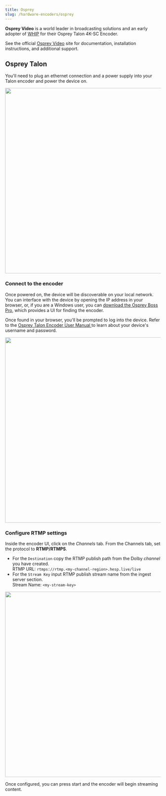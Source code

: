 ```yaml
---
title: Osprey
slug: /hardware-encoders/osprey
---
```


**Osprey Video** is a world leader in broadcasting solutions and an early adopter of [WHIP](pathname:///millicast/broadcast/webrtc-and-whip) for their Osprey Talon 4K-SC Encoder.

See the official [Osprey Video](https://www.ospreyvideo.com/) site for documentation, installation instructions, and additional support.

## Osprey Talon

You'll need to plug an ethernet connection and a power supply into your Talon encoder and power the device on.


<div class="center-container">
  <img src={OspreyTalon2} width="600" />
</div>

### Connect to the encoder

Once powered on, the device will be discoverable on your local network. You can interface with the device by opening the IP address in your browser, or, if you are a Windows user, you can [download the Osprey Boss Pro](https://www.ospreyvideo.com/talon-software-and-firmware), which provides a UI for finding the encoder.

Once found in your browser, you'll be prompted to log into the device. Refer to the [Osprey Talon Encoder User Manual ](https://www.ospreyvideo.com/manuals)to learn about your device's username and password.


<div class="center-container">
  <img src={OspreyTalon3} width="600" />
</div>

### Configure RTMP settings

Inside the encoder UI, click on the _Channels_ tab. From the Channels tab, set the protocol to **RTMP/RTMPS**.

- For the `Destination` copy the RTMP publish path from the Dolby _channel_ you have created.  
  RTMP URL: `rtmps://rtmp.<my-channel-region>.hesp.live/live`
- For the `Stream Key` input RTMP publish stream name from the ingest server section.  
  Stream Name: `<my-stream-key>`


<div class="center-container">
  <img src={OspreyTalon4} width="600" />
</div>

Once configured, you can press start and the encoder will begin streaming content.
